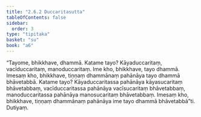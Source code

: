```yaml
---
title: "2.6.2 Duccaritasutta"
tableOfContents: false
sidebar:
  order: 3
type: "tipitaka"
basket: "su"
book: "a6"
---
```



<DynamicBreadcrumb />

<Division number="108" book="a6">

<Paragraph number="744" book="a6">
“Tayome, bhikkhave, dhammā. Katame tayo? Kāyaduccaritaṃ, vacīduccaritaṃ, manoduccaritaṃ. Ime kho, bhikkhave, tayo dhammā. Imesaṃ kho, bhikkhave, tiṇṇaṃ dhammānaṃ pahānāya tayo dhammā bhāvetabbā. Katame tayo? Kāyaduccaritassa pahānāya kāyasucaritaṃ bhāvetabbaṃ, vacīduccaritassa pahānāya vacīsucaritaṃ bhāvetabbaṃ, manoduccaritassa pahānāya manosucaritaṃ bhāvetabbaṃ. Imesaṃ kho, bhikkhave, tiṇṇaṃ dhammānaṃ pahānāya ime tayo dhammā bhāvetabbā”ti.

</Paragraph>
</Division>

<Paragraph number="745" type="center" book="a6">
Dutiyaṃ.
</Paragraph>